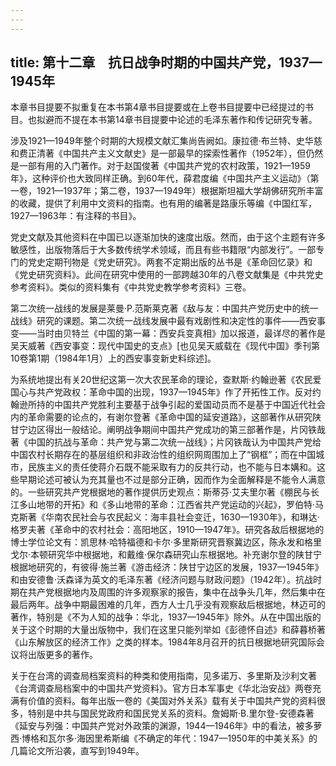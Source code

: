 ```yaml
---
---
---
```

title: 第十二章　抗日战争时期的中国共产党，1937—1945年
---



本章书目提要不拟重复在本书第4章书目提要或在上卷书目提要中已经提过的书目。也拟避而不提在本书第14章书目提要中论述的毛泽东著作和传记研究专著。

涉及1921—1949年整个时期的大规模文献汇集尚告阙如。康拉德·布兰特、史华慈和费正清著《中国共产主义文献史》是一部最早的探索性著作（1952年），但仍然是一部有用的入门著作。对于赵国俊著《中国共产党的农村政策，1921—1959年》，这种评价也大致同样正确。到60年代，薛君度编《中国共产主义运动》（第一卷，1921—1937年；第二卷，1937—1949年）根据斯坦福大学胡佛研究所丰富的收藏，提供了利用中文资料的指南。也有用的编著是路康乐等编《中国红军，1927—1963年：有注释的书目》。

党史文献及其他资料在中国已以逐渐加快的速度出版。然而，由于这个主题有许多敏感性，出版物落后于大多数传统学术领域，而且有些书籍限“内部发行”。一部专门的党史定期刊物是《党史研究》。两套不定期出版的丛书是《革命回忆录》和《党史研究资料》。此间在研究中使用的一部跨越30年的八卷文献集是《中共党史参考资料》。类似的资料集有《中共党史教学参考资料》三卷。

第二次统一战线的发展是莱曼·P.范斯莱克著《敌与友：中国共产党历史中的统一战线》研究的课题。第二次统一战线发展中最有戏剧性和决定性的事件——西安事变——当时由贝特兰《中国的第一幕：西安兵变真相》加以报道，最详尽的著作是吴天威著《西安事变：现代中国史的支点》[也见吴天威载在《现代中国》季刊第10卷第1期（1984年1月）上的西安事变新史料综述]。

为系统地提出有关20世纪这第一次大农民革命的理论，查默斯·约翰逊著《农民爱国心与共产党政权：革命中国的出现，1937—1945年》作了开拓性工作。反对约翰逊所持的中国共产党胜利主要基于战争引起的爱国动员而不是基于中国近代社会内的革命需要的论点的，有谢尔登著《革命中国的延安道路》，这部著作从研究陕甘宁边区得出一般结论。阐明战争期间中国共产党成功的第三部著作是，片冈铁哉著《中国的抗战与革命：共产党与第二次统一战线》；片冈铁哉认为中国共产党给中国农村长期存在的基层组织和非政治性的组织网周围加上了“钢框”；而在中国城市，民族主义的责任使蒋介石既不能采取有力的反共行动，也不能与日本媾和。这些早期论述可被认为充其量也不过是部分正确，因而作为全面解释是不能令人满意的。一些研究共产党根据地的著作提供历史观点：斯蒂芬·艾夫里尔著《棚民与长江多山地带的开拓》和《多山地带的革命：江西省共产党运动的兴起》，罗伯特·马克斯著《华南农民社会与农民起义：海丰县社会变迁，1630—1930年》，和琳达·格罗夫著《革命中的农村社会：高阳地区，1910—1947年》。研究各敌后根据地的博士学位论文有：凯思林·哈特福德和卡尔·多里斯研究晋察冀边区，陈永发和格里戈尔·本顿研究华中根据地，和戴维·保尔森研究山东根据地。补充谢尔登的陕甘宁根据地研究的，有彼得·施兰著《游击经济：陕甘宁边区的发展，1937—1945年》和由安德鲁·沃森译为英文的毛泽东著《经济问题与财政问题》（1942年）。抗战时期在共产党根据地内及周围的许多观察家的报告，集中在战争头几年，然后集中在最后两年。战争中期最困难的几年，西方人士几乎没有观察敌后根据地，林迈可的著作，特别是《不为人知的战争：华北，1937—1945年》除外。从在中国出版的关于这个时期的大量出版物中，我们在这里只能列举如《彭德怀自述》和薛暮桥著《山东解放区的经济工作》之类的样本。1984年8月召开的抗日根据地研究国际会议将出版更多的著作。

关于在台湾的调查局档案资料的种类和使用指南，见多诺万、多里斯及沙利文著《台湾调查局档案中的中国共产党资料》。官方日本军事史《华北治安战》两卷充满有价值的资料。每年出版一卷的《美国对外关系》载有关于中国共产党的资料很多，特别是中共与国民党政府和国民党关系的资料。詹姆斯·B.里尔登-安德森著《延安与列强：中国共产党对外政策的渊源，1944—1946年》中的看法，被多萝西·博格和瓦尔多·海因里希斯编《不确定的年代：1947—1950年的中美关系》的几篇论文所沿袭，直写到1949年。
